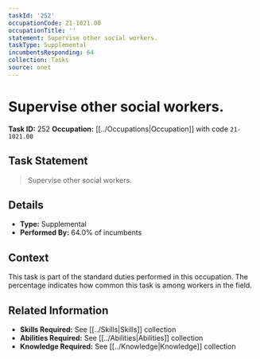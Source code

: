 ```yaml
---
taskId: '252'
occupationCode: 21-1021.00
occupationTitle: ''
statement: Supervise other social workers.
taskType: Supplemental
incumbentsResponding: 64
collection: Tasks
source: onet
---
```

# Supervise other social workers.

**Task ID:** 252
**Occupation:** [[../Occupations|Occupation]] with code `21-1021.00`

## Task Statement

> Supervise other social workers.

## Details

- **Type:** Supplemental
- **Performed By:** 64.0% of incumbents

## Context

This task is part of the standard duties performed in this occupation. The percentage indicates how common this task is among workers in the field.

## Related Information

- **Skills Required:** See [[../Skills|Skills]] collection
- **Abilities Required:** See [[../Abilities|Abilities]] collection
- **Knowledge Required:** See [[../Knowledge|Knowledge]] collection
